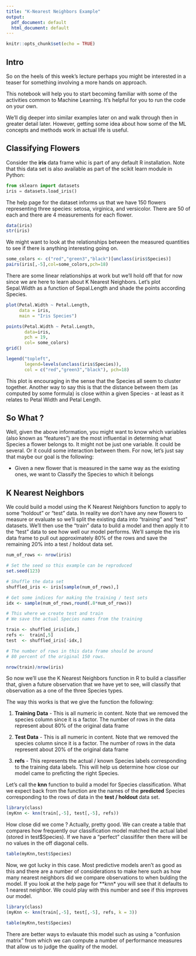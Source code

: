 ```yaml
---
title: "K-Nearest Neighbors Example"
output:
  pdf_document: default
  html_document: default
---
```


```r
knitr::opts_chunk$set(echo = TRUE)
```

## Intro 

So on the heels of this week's lecture perhaps you might be interested in a teaser for something involving a more hands on approach. 

This notebook will help you to start becoming familiar with some of the activities common to Machine Learning. It's helpful for you to run the code on your own.

We'll dig deeper into similar examples later on and walk through then in greater detail later. However, getting some idea about how some of the ML concepts and methods work in actual life is useful. 


## Classifying Flowers

Consider the **iris** data frame whic is part of any default R installation. Note that this data set is also available as part of the scikit learn module in Python:

```python
from sklearn import datasets
iris = datasets.load_iris()
```

The help page for the dataset informs us that we have 150 flowers representing three species: setosa, virginica, and versicolor. There are 50 of each and there are 4 measurements for each flower. 

```r
data(iris)
str(iris)
```

We might want to look at the relationships between the measured quantities to see if there is anything interesting going on. 

```r
some_colors <- c("red","green3","black")[unclass(iris$Species)]
pairs(iris[,-5],col=some_colors,pch=18)
```

There are some linear relationships at work but we'll hold off that for now since we are here to learn about K Nearest Neighbors. Let's plot Sepal.Width as a function of Sepal.Length and shade the points according Species. 


```r
plot(Petal.Width ~ Petal.Length,
     data = iris,
     main = "Iris Species")

points(Petal.Width ~ Petal.Length,
       data=iris,
       pch = 19,
       col= some_colors)
grid()

legend("topleft",
       legend=levels(unclass(iris$Species)),
       col = c("red","green3","black"), pch=18)
```

This plot is encouraging in the sense that the Species all seem to cluster together. Another way to say this is that the distance between them (as computed by some formula) is close within a given  Species - at least as it relates to Petal Width and Petal Length. 


## So What ? 

Well, given the above information, you might want to know which variables (also known as "features") are the most influential in determing what Species a flower belongs to. It might not be just one variable. It could be several. Or it could some interaction between them. For now, let's just say that maybe our goal is the following:

  - Given a new flower that is measured in the same way as the 
    existing ones, we want to Classify the Species to which it 
    belongs

## K Nearest Neighbors

We could build a model using the K Nearest Neighbors function to apply to some "holdout" or "test" data. In reality we don't have any new flowers to measure or evaluate so we'll split the existing data into  "training" and "test" datasets. We'll then use the "train" data to build a model and then apply it to the "test" data to see how well our model performs. We'll sample the iris data frame to pull out approximately 80% of the rows and save the remaining 20% into a test / holdout data set. 

```r
num_of_rows <- nrow(iris)

# Set the seed so this example can be reproduced
set.seed(123)

# Shuffle the data set
shuffled_iris <- iris[sample(num_of_rows),]

# Get some indices for making the training / test sets
idx <- sample(num_of_rows,round(.8*num_of_rows))

# This where we create test and train
# We save the actual Species names from the training

train <- shuffled_iris[idx,]
refs <-  train[,5]
test  <- shuffled_iris[-idx,]

# The number of rows in this data frame should be around
# 80 percent of the original 150 rows.

nrow(train)/nrow(iris)
```

So now we'll use the K Nearest Neighbors function in R to build a classifier that, given a future observation that we have yet to see, will classify that observation as a one of the three Species types. 


The way this works is that we give the function the following:

 1) **Training Data** - This is all numeric in content. 
    Note that we removed the species column since it is a factor.
    The number of rows in the data represent about 80% of the
    original data frame
    
 2) **Test Data** - This is all numeric in content. 
    Note that we removed the species column since it is a factor.
    The number of rows in the data represent about 20% of the 
    original data frame
    
 2) **refs** - This represents the actual / known Species labels 
    corresponding to the training data labels. This will help us
    determine how close our model came to preficting the right
    Species.
    
Let's call the **knn** function to build a model for Species classification. What we expect back from the function are the names of the **predicted** Species corresponding to the rows of data in the **test / holdout ** data set. 

```r
library(class)
(myKnn <- knn(train[,-5], test[,-5], refs))

```

How close did we come ? Actually, pretty good. We can create a table that compares how frequently our classification model matched the actual label (stored in test$Species). If we have a "perfect" classififer then there will be no values in the off diagonal cells. 

```r
table(myKnn,test$Species)
```

Now, we got lucky in this case. Most predictive models aren't as good as this and there are a number of considerations to make here such as how many nearest neighbors did we compare observations to when bulding the model. If you look at the help page for **knn* you will see that it defaults to 1 nearest neighbor. We could play with this number and see if this improves our model. 

```r
library(class)
(myKnn <- knn(train[,-5], test[,-5], refs, k = 3))
```

```r
table(myKnn,test$Species)
```

There are better ways to evlauate this model such as using a "confusion matrix" from which we can compute a number of performance measures that allow us to judge the quality of the model. 


